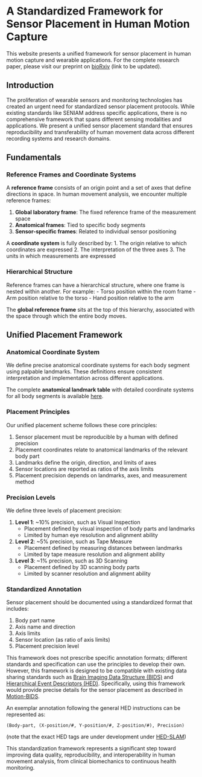 # A Standardized Framework for Sensor Placement in Human Motion Capture

::: {.callout-note}
This website presents a unified framework for sensor placement in human motion capture and wearable applications. For the complete research paper, please visit our preprint on [bioRxiv](https://www.biorxiv.org/) (link to be updated).
:::

## Introduction

The proliferation of wearable sensors and monitoring technologies has created an urgent need for standardized sensor placement protocols. While existing standards like SENIAM address specific applications, there is no comprehensive framework that spans different sensing modalities and applications. We present a unified sensor placement standard that ensures reproducibility and transferability of human movement data across different recording systems and research domains.

## Fundamentals

### Reference Frames and Coordinate Systems

A **reference frame** consists of an origin point and a set of axes that define directions in space. In human movement analysis, we encounter multiple reference frames:

1. **Global laboratory frame**: The fixed reference frame of the measurement space
2. **Anatomical frames**: Tied to specific body segments
3. **Sensor-specific frames**: Related to individual sensor positioning

A **coordinate system** is fully described by:
1. The origin relative to which coordinates are expressed
2. The interpretation of the three axes
3. The units in which measurements are expressed

### Hierarchical Structure

Reference frames can have a hierarchical structure, where one frame is nested within another. For example:
- Torso position within the room frame
- Arm position relative to the torso
- Hand position relative to the arm

The **global reference frame** sits at the top of this hierarchy, associated with the space through which the entire body moves.

## Unified Placement Framework

### Anatomical Coordinate System

We define precise anatomical coordinate systems for each body segment using palpable landmarks. These definitions ensure consistent interpretation and implementation across different applications.

::: {.callout-note}
The complete **anatomical landmark table** with detailed coordinate systems for all body segments is available [here](./anatomical_table.qmd).
:::

### Placement Principles

Our unified placement scheme follows these core principles:

1. Sensor placement must be reproducible by a human with defined precision
2. Placement coordinates relate to anatomical landmarks of the relevant body part
3. Landmarks define the origin, direction, and limits of axes
4. Sensor locations are reported as ratios of the axis limits
5. Placement precision depends on landmarks, axes, and measurement method

### Precision Levels

We define three levels of placement precision:

1. **Level 1**: ~10% precision, such as Visual Inspection
   - Placement defined by visual inspection of body parts and landmarks
   - Limited by human eye resolution and alignment ability

2. **Level 2**: ~5% precision, such as Tape Measure
   - Placement defined by measuring distances between landmarks
   - Limited by tape measure resolution and alignment ability

3. **Level 3**: ~1% precision, such as 3D Scanning
   - Placement defined by 3D scanning body parts
   - Limited by scanner resolution and alignment ability

### Standardized Annotation

Sensor placement should be documented using a standardized format that includes:

1. Body part name
2. Axis name and direction
3. Axis limits
4. Sensor location (as ratio of axis limits)
5. Placement precision level

This framework does not prescribe specific annotation formats; different standards and specification can use the principles to develop their own. However, this framework is designed to be compatible with existing data sharing standards such as [Brain Imaging Data Structure (BIDS)](https://bids.neuroimaging.io/) and [Hierarchical Event Descriptors (HED)](https://www.hedtags.org/). Specifically, using this framework would provide precise details for the sensor placement as described in [Motion-BIDS](https://bids-specification.readthedocs.io/en/stable/modality-specific-files/motion.html).

An exemplar annotation following the general HED instructions can be represented as:

```
(Body-part, (X-position/#, Y-position/#, Z-position/#), Precision)
```
(note that the exact HED tags are under development under [HED-SLAM](https://www.hedtags.org/display_hed_prerelease.html?schema=slam_prerelease))

This standardization framework represents a significant step toward improving data quality, reproducibility, and interoperability in human movement analysis, from clinical biomechanics to continuous health monitoring.
